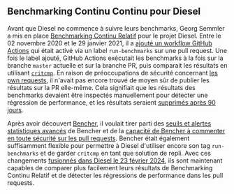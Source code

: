 ## Benchmarking Continu Continu pour Diesel

Avant que Diesel ne commence à suivre leurs benchmarks,
Georg Semmler a mis en place [Benchmarking Continu Relatif][relative continuous benchmarking] pour le projet Diesel.
Entre le 02 novembre 2020 et le 29 janvier 2021,
il a [ajouté un workflow GitHub Actions][github actions diesel benches] qui était activé via un label `run-benchmarks` sur une pull request.
Une fois le label ajouté, GitHub Actions exécutait les benchmarks à la fois sur la branche `master` actuelle et sur la branche PR,
puis comparait les résultats en utilisant [`critcmp`][github critcmp].
En raison de préoccupations de sécurité concernant [les pwn requests][github pwn requests], il n'avait pas encore trouvé de moyen sûr de publier les résultats sur la PR elle-même.
Cela signifiait que les résultats des benchmarks devaient être inspectés manuellement pour détecter une régression de performance,
et les résultats seraient [supprimés après 90 jours][github actions logs].

Après avoir découvert [Bencher][bencher],
il voulait tirer parti des [seuils et alertes statistiques avancés][thresholds] de Bencher
et de la [capacité de Bencher à commenter en toute sécurité sur les pull requests][github actions].
Bencher était également suffisamment flexible pour permettre à Diesel d'utiliser encore son tag `run-benchmarks` et de garder `critcmp` en tant que solution de repli.
Avec ces changements [fusionnés dans Diesel le 23 février 2024][github issue 3849],
ils sont maintenant capables de comparer plus facilement leurs résultats de Benchmarking Continu Relatif
et de détecter les régressions de performance dans les pull requests.

[github actions diesel benches]: https://github.com/diesel-rs/diesel/commit/6670f96f0ecccd8f28d302299750d6d6a9bd0524
[github pwn requests]: https://securitylab.github.com/research/github-actions-preventing-pwn-requests/
[github critcmp]: https://github.com/BurntSushi/critcmp
[github actions logs]: https://docs.github.com/en/organizations/managing-organization-settings/configuring-the-retention-period-for-github-actions-artifacts-and-logs-in-your-organization
[github issue 3849]: https://github.com/diesel-rs/diesel/pull/3849

[relative continuous benchmarking]: /fr/docs/how-to/track-benchmarks/#relative-continuous-benchmarking
[bencher]: /
[thresholds]: /fr/docs/explanation/thresholds/
[github actions]: /fr/docs/how-to/github-actions/